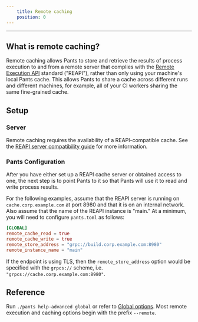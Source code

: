```yaml
---
    title: Remote caching
    position: 0
---
```




---

## What is remote caching?

Remote caching allows Pants to store and retrieve the results of process execution to and from a remote server that complies with the [Remote Execution API](https://github.com/bazelbuild/remote-apis) standard ("REAPI"), rather than only using your machine's local Pants cache. This allows Pants to share a cache across different runs and different machines, for example, all of your CI workers sharing the same fine-grained cache.

## Setup

### Server

Remote caching requires the availability of a REAPI-compatible cache. See the [REAPI server compatibility guide](./index.mdx#server-compatibility) for more information.

### Pants Configuration

After you have either set up a REAPI cache server or obtained access to one, the next step is to point Pants to it so that Pants will use it to read and write process results. 

For the following examples, assume that the REAPI server is running on `cache.corp.example.com` at port 8980 and that it is on an internal network. Also assume that the name of the REAPI instance is "main." At a minimum, you will need to configure `pants.toml` as follows:

```toml
[GLOBAL]
remote_cache_read = true
remote_cache_write = true
remote_store_address = "grpc://build.corp.example.com:8980"
remote_instance_name = "main"
```

If the endpoint is using TLS, then the `remote_store_address` option would be specified with the  `grpcs://` scheme, i.e. `"grpcs://cache.corp.example.com:8980"`.

## Reference

Run `./pants help-advanced global` or refer to [Global options](../../../reference/global-options.mdx). Most remote execution and caching options begin with the prefix `--remote`.